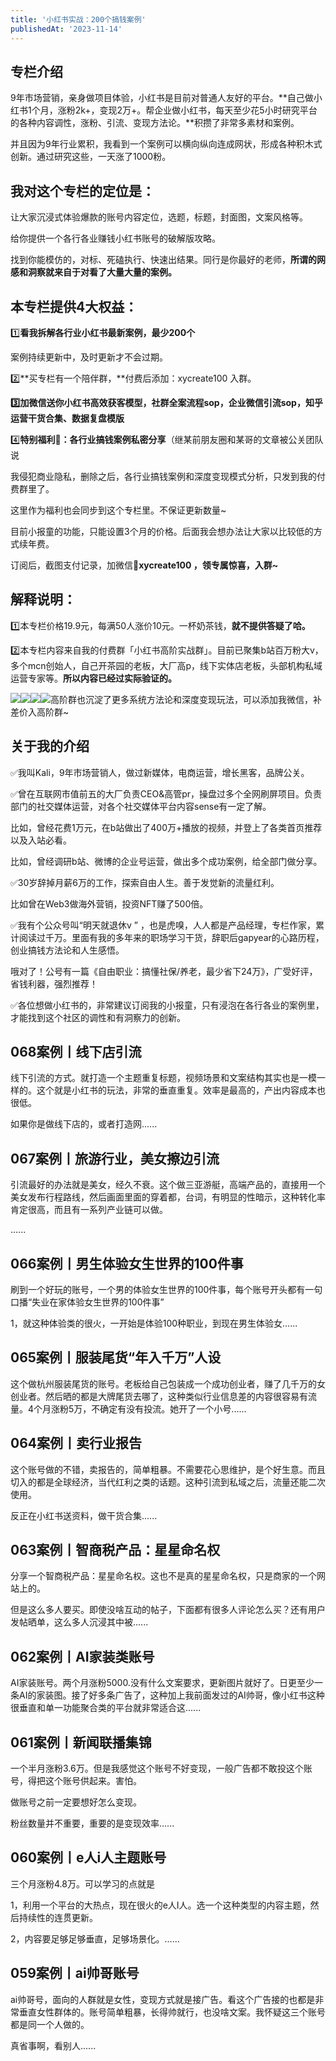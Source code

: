 ```yaml
---
title: '小红书实战：200个搞钱案例'
publishedAt: '2023-11-14'
---
```


## 专栏介绍

9年市场营销，亲身做项目体验，小红书是目前对普通人友好的平台。**自己做小红书1个月，涨粉2k+，变现2万+。帮企业做小红书，每天至少花5小时研究平台的各种内容调性，涨粉、引流、变现方法论。**积攒了非常多素材和案例。

并且因为9年行业累积，我看到一个案例可以横向纵向连成网状，形成各种积木式创新。通过研究这些，一天涨了1000粉。

我对这个专栏的定位是：
-----------

让大家沉浸式体验爆款的账号内容定位，选题，标题，封面图，文案风格等。

给你提供一个各行各业赚钱小红书账号的破解版攻略。

找到你能模仿的，对标、死磕执行、快速出结果。同行是你最好的老师，**所谓的网感和洞察就来自于对看了大量大量的案例。**

**本专栏提供4大权益：**
--------------

1️⃣**看我拆解各行业小红书最新案例，最少200个**

案例持续更新中，及时更新才不会过期。

2️⃣**买专栏有一个陪伴群，**付费后添加：xycreate100 入群。

**3️⃣加微信送你小红书高效获客模型，社群全案流程sop，企业微信引流sop，知乎运营干货合集、数据复盘模版**

4️⃣**特别福利💖：各行业搞钱案例私密分享**（继某前朋友圈和某哥的文章被公关团队说

我侵犯商业隐私，删除之后，各行业搞钱案例和深度变现模式分析，只发到我的付费群里了。

这里作为福利也会同步到这个专栏里。不保证更新数量~

目前小报童的功能，只能设置3个月的价格。后面我会想办法让大家以比较低的方式续年费。

订阅后，截图支付记录，加微信💚**xycreate100 ，领专属惊喜，入群~**

**解释说明：**
---------

1️⃣本专栏价格19.9元，每满50人涨价10元。一杯奶茶钱，**就不提供答疑了哈。**

2️⃣本专栏内容来自我的付费群「小红书高阶实战群」。目前已聚集b站百万粉大v，多个mcn创始人，自己开茶园的老板，大厂高p，线下实体店老板，头部机构私域运营专家等。**所以内容已经过实际验证的。**

![](https://static.xiaobot.net/file/2023-11-15/410365/5cc8ea1059bb972d524543e15f04ef6f.png)![](https://static.xiaobot.net/file/2023-11-15/410365/b3b14d3bcfb71e0f26b724c14d9f89b6.png)![](https://static.xiaobot.net/file/2023-11-15/410365/0a4394bd77cb29a57aef14d61f1f6574.png)![](https://static.xiaobot.net/file/2023-11-15/410365/073884a6f3c69b5d0086424e003d51cb.png)高阶群也沉淀了更多系统方法论和深度变现玩法，可以添加我微信，补差价入高阶群~

关于我的介绍
------

✅我叫Kali，9年市场营销人，做过新媒体，电商运营，增长黑客，品牌公关。

✅曾在互联网市值前五的大厂负责CEO&高管pr，操盘过多个全网刷屏项目。负责部门的社交媒体运营，对各个社交媒体平台内容sense有一定了解。

比如，曾经花费1万元，在b站做出了400万+播放的视频，并登上了各类首页推荐以及入站必看。

比如，曾经调研b站、微博的企业号运营，做出多个成功案例，给全部门做分享。

✅30岁辞掉月薪6万的工作，探索自由人生。善于发觉新的流量红利。

比如曾在Web3做海外营销，投资NFT赚了500倍。

✅我有个公众号叫“明天就退休v ” ，也是虎嗅，人人都是产品经理，专栏作家，累计阅读过千万。里面有我的多年来的职场学习干货，辞职后gapyear的心路历程，创业搞钱方法论和人生感悟。

哦对了！公号有一篇《自由职业：搞懂社保/养老，最少省下24万》，广受好评，省钱利器，强烈推荐！

✅各位想做小红书的，非常建议订阅我的小报童，只有浸泡在各行各业的案例里，才能找到这个社区的调性和有洞察力的创新。



## 068案例丨线下店引流
线下引流的方式。就打造一个主题重复标题，视频场景和文案结构其实也是一模一样的。这个就是小红书的玩法，非常的垂直重复。效率是最高的，产出内容成本也很低。

如果你是做线下店的，或者打造网......

## 067案例丨旅游行业，美女擦边引流
引流最好的办法就是美女，经久不衰。这个做三亚游艇，高端产品的，直接用一个美女发布行程路线，然后画面里面的穿着都，台词，有明显的性暗示，这种转化率肯定很高，而且有一系列产业链可以做。

......

## 066案例丨男生体验女生世界的100件事
刷到一个好玩的账号，一个男的体验女生世界的100件事，每个账号开头都有一句口播“失业在家体验女生世界的100件事”

1，就这种体验类的很火，一开始是体验100种职业，到现在男生体验女......

## 065案例丨服装尾货“年入千万”人设
这个做杭州服装尾货的账号。老板给自己包装成一个成功创业者，赚了几千万的女创业者。然后晒的都是大牌尾货去哪了，这种类似行业信息差的内容很容易有流量。4个月涨粉5万，不确定有没有投流。她开了一个小号......

## 064案例丨卖行业报告
这个账号做的不错，卖报告的，简单粗暴。不需要花心思维护，是个好生意。而且切入的都是全球经济，当代红利之类的话题。这种引流到私域之后，流量还能二次使用。

反正在小红书送资料，做干货合集......

## 063案例丨智商税产品：星星命名权
分享一个智商税产品：星星命名权。这也不是真的星星命名权，只是商家的一个网站上的。

但是这么多人要买。即使没啥互动的帖子，下面都有很多人评论怎么买？还有用户发帖晒单，这么多人沉浸其中被......

## 062案例丨AI家装类账号
AI家装账号。两个月涨粉5000.没有什么文案要求，更新图片就好了。日更至少一条AI的家装图。接了好多条广告了，这种加上我前面发过的AI帅哥，像小红书这种很垂直和单一功能聚合类的平台就非常适合这......

## 061案例丨新闻联播集锦
一个半月涨粉3.6万。但是我感觉这个账号不好变现，一般广告都不敢投这个账号，得把这个账号供起来。害怕。

做账号之前一定要想好怎么变现。

粉丝数量并不重要，重要的是变现效率......

## 060案例丨e人i人主题账号
三个月涨粉4.8万。可以学习的点就是

1，利用一个平台的大热点，现在很火的e人I人。选一个这种类型的内容主题，然后持续性的连贯更新。

2，内容要足够足够垂直，足够场景化。......

## 059案例丨ai帅哥账号
ai帅哥号，面向的人群就是女性，变现方式就是接广告。看这个广告接的也都是非常垂直女性群体的。账号简单粗暴，长得帅就行，也没啥文案。我怀疑这三个账号都是同一个人做的。

真省事啊，看别人......

